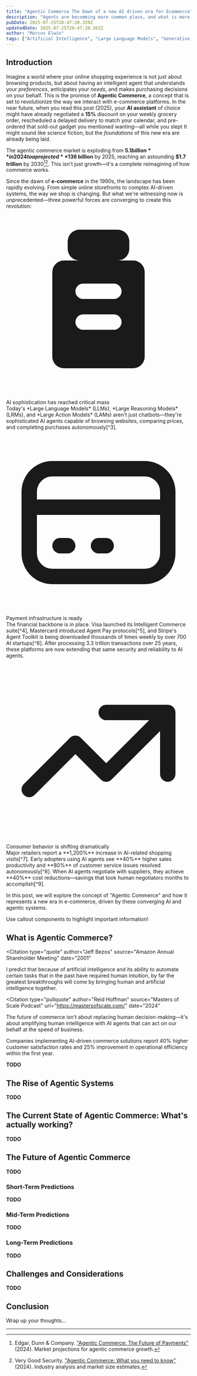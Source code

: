 ```yaml
---
title: "Agentic Commerce The Dawn of a new AI driven era for Ecommerce"
description: "Agents are becomming more common place, and what is more comment then buying goods online. In this post we explore the not to distant future where agentic systems will manage a lot or almost all your commerce. Shifting focus from purchases to purchases intent."
pubDate: 2025-07-25T20:47:20.359Z
updatedDate: 2025-07-25T20:47:20.363Z
author: "Marcus Elwin"
tags: ["Artificial Intelligence", "Large Language Models", "Generative AI", "Ecommerce", "Agentic Systems", "Agentic Commerce"]
---
```



## Introduction
Imagine a world where your online shopping experience is not just about browsing products, but about having an intelligent agent that understands your *preferences*, anticipates your *needs*, and makes purchasing decisions on your behalf. 
This is the promise of **Agentic Commerce**, a concept that is set to revolutionize the way we interact with e-commerce platforms. In the near future, when you read this post (2025), your **AI assistant** of choice might have already negotiated a **15%** discount on your weekly grocery order, rescheduled a delayed delivery to match your calendar, and pre-ordered that sold-out gadget you mentioned wanting—all while you slept
It might sound like science fiction, but the *foundations* of this new era are already being laid.

The agentic commerce market is exploding from **$5.1 billion** in 2024 to a projected **$136 billion** by 2025, reaching an astounding **$1.7 trillion** by 2030[^1][^2]. This isn't just growth—it's a complete reimagining of how commerce works.

Since the dawn of **e-commerce** in the 1990s, the landscape has been rapidly evolving. From simple online storefronts to complex AI-driven systems, the way we shop is changing. But what we're witnessing now is unprecedented—three powerful forces are converging to create this revolution:

<PrettyList title="The Three Forces Driving Agentic Commerce">

<div class="pretty-list-item">
  <div class="pretty-list-icon">
    <svg fill="currentColor" viewBox="0 0 24 24">
      <path d="M9.5 2A1.5 1.5 0 008 3.5v1A1.5 1.5 0 009.5 6h5A1.5 1.5 0 0016 4.5v-1A1.5 1.5 0 0014.5 2h-5zM6 7.5A1.5 1.5 0 017.5 6h9A1.5 1.5 0 0118 7.5v11A1.5 1.5 0 0116.5 20h-9A1.5 1.5 0 016 18.5v-11zM10 9a1 1 0 100 2h4a1 1 0 100-2h-4zm0 4a1 1 0 100 2h4a1 1 0 100-2h-4z"/>
    </svg>
  </div>
  <div class="pretty-list-content">
    <div class="pretty-list-title">AI sophistication has reached critical mass</div>
    <div class="pretty-list-description">
      Today's *Large Language Models* (LLMs), *Large Reasoning Models* (LRMs), and *Large Action Models* (LAMs) aren't just chatbots—they're sophisticated AI agents capable of browsing websites, comparing prices, and completing purchases autonomously[^3].
    </div>
  </div>
</div>

<div class="pretty-list-item">
  <div class="pretty-list-icon">
    <svg fill="none" stroke="currentColor" viewBox="0 0 24 24">
      <path stroke-linecap="round" stroke-linejoin="round" stroke-width="2" d="M3 10h18M7 15h1m4 0h1m-7 4h12a3 3 0 003-3V8a3 3 0 00-3-3H6a3 3 0 00-3 3v8a3 3 0 003 3z"/>
    </svg>
  </div>
  <div class="pretty-list-content">
    <div class="pretty-list-title">Payment infrastructure is ready</div>
    <div class="pretty-list-description">
      The financial backbone is in place. Visa launched its Intelligent Commerce suite[^4], Mastercard introduced Agent Pay protocols[^5], and Stripe's Agent Toolkit is being downloaded thousands of times weekly by over 700 AI startups[^6]. After processing 3.3 trillion transactions over 25 years, these platforms are now extending that same security and reliability to AI agents.
    </div>
  </div>
</div>

<div class="pretty-list-item">
  <div class="pretty-list-icon">
    <svg fill="none" stroke="currentColor" viewBox="0 0 24 24">
      <path stroke-linecap="round" stroke-linejoin="round" stroke-width="2" d="M13 7h8m0 0v8m0-8l-8 8-4-4-6 6"/>
    </svg>
  </div>
  <div class="pretty-list-content">
    <div class="pretty-list-title">Consumer behavior is shifting dramatically</div>
    <div class="pretty-list-description">
      Major retailers report a **1,200%** increase in AI-related shopping visits[^7]. Early adopters using AI agents see **40%** higher sales productivity and **80%** of customer service issues resolved autonomously[^8]. When AI agents negotiate with suppliers, they achieve **40%** cost reductions—savings that took human negotiators months to accomplish[^9].
    </div>
  </div>
</div>

</PrettyList>

In this post, we will explore the concept of "Agentic Commerce" and how it represents a new era in e-commerce, driven by these converging AI and agentic systems.

<Callout type="info" title="Pro Tip">
Use callout components to highlight important information!
</Callout>

## What is Agentic Commerce?

<Citation 
  type="quote" 
  author="Jeff Bezos" 
  source="Amazon Annual Shareholder Meeting" 
  date="2001"
>
I predict that because of artificial intelligence and its ability to automate certain tasks that in the past have required human intuition, by far the greatest breakthroughs will come by bringing human and artificial intelligence together.
</Citation>

<Citation 
  type="pullquote"
  author="Reid Hoffman"
  source="Masters of Scale Podcast"
  url="https://mastersofscale.com/"
  date="2024"
>
The future of commerce isn't about replacing human decision-making—it's about amplifying human intelligence with AI agents that can act on our behalf at the speed of business.
</Citation>

<Citation type="reference" source="McKinsey Global Institute Report on AI in Retail">
Companies implementing AI-driven commerce solutions report 40% higher customer satisfaction rates and 25% improvement in operational efficiency within the first year.
</Citation>

__TODO__

## The Rise of Agentic Systems
__TODO__

## The Current State of Agentic Commerce: What's actually working?
__TODO__

## The Future of Agentic Commerce
__TODO__

### Short-Term Predictions
__TODO__

### Mid-Term Predictions
__TODO__

### Long-Term Predictions
__TODO__

## Challenges and Considerations
__TODO__

## Conclusion

Wrap up your thoughts...

---

[^1]: Edgar, Dunn & Company. ["Agentic Commerce: The Future of Payments"](https://www.edgardunn.com/articles/agentic-commerce-the-future-of-payments) (2024). Market projections for agentic commerce growth.

[^2]: Very Good Security. ["Agentic Commerce: What you need to know"](https://www.verygoodsecurity.com/blog/posts/what-you-need-to-know-about-agentic-commerce) (2024). Industry analysis and market size estimates.

[^3]: Finovate. ["4 Companies Bringing Agentic AI to Checkout"](https://finovate.com/4-companies-bringing-agentic-ai-to-checkout/) (2024). Analysis of AI capabilities in commerce.

[^4]: Visa. ["The Future is Here: Visa Announces New Era of Commerce Featuring AI"](https://usa.visa.com/about-visa/newsroom/press-releases.releaseId.21366.html) (April 2025). Press release on Intelligent Commerce launch.

[^5]: Mastercard. ["Mastercard unveils Agent Pay, pioneering agentic payments technology"](https://www.mastercard.com/news/press/2025/april/mastercard-unveils-agent-pay-pioneering-agentic-payments-technology-to-power-commerce-in-the-age-of-ai/) (April 2025). Agent Pay announcement.

[^6]: Stripe. ["Stripe Agent Toolkit"](https://stripe.com/use-cases/ai) (2024). Agent toolkit for AI commerce development.

[^7]: Various industry reports on AI-related shopping visits increase (2024).

[^8]: Industry analysis on AI agent productivity in retail (2024).

[^9]: Pactum AI negotiation results and cost reduction analysis (2024).
